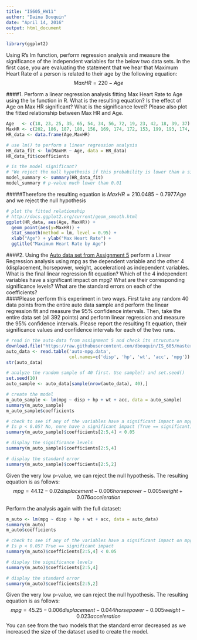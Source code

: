 ```yaml
---
title: "IS605_HW11"
author: "Daina Bouquin"
date: "April 14, 2016"
output: html_document
---
```


```r
library(ggplot2)
```
Using R’s lm function, perform regression analysis and measure the significance of the independent variables for the below two data sets. In the first case, you are evaluating the statement that we hear that Maximum Heart Rate of a person is related to their age by the following equation:
$$MaxHR = 220 − Age$$
    
####1. Perform a linear regression analysis fitting Max Heart Rate to Age using the `lm` function in R. What is the resulting equation? Is the effect of Age on Max HR significant? What is the significance level? Please also plot the fitted relationship between Max HR and Age.
```r
Age   <- c(18, 23, 25, 35, 65, 54, 34, 56, 72, 19, 23, 42, 18, 39, 37)
MaxHR <- c(202, 186, 187, 180, 156, 169, 174, 172, 153, 199, 193, 174, 198, 183, 178)
HR_data <- data.frame(Age,MaxHR)

# use lm() to perform a linear regression analysis
HR_data_fit <- lm(MaxHR ~ Age, data = HR_data) 
HR_data_fit$coefficients

# is the model significant?
# "We reject the null hypothesis if this probability is lower than a significance threshold (typically 0.01)"
model_summary <- summary(HR_data_fit)
model_summary # p-value much lower than 0.01
```
#####Therefore the resulting equation is $MaxHR = 210.0485 - 0.7977Age$ and we reject the null hypothesis
```r
# plot the fitted relationship
# http://docs.ggplot2.org/current/geom_smooth.html
ggplot(HR_data, aes(Age, MaxHR)) + 
  geom_point(aes(y=MaxHR)) + 
  stat_smooth(method = lm, level = 0.95) + 
  xlab("Age") + ylab("Max Heart Rate") + 
  ggtitle("Maximum Heart Rate by Age")
```

####2. Using the [Auto data set from Assignment 5](https://raw.githubusercontent.com/dbouquin/IS_605/master/IS605_HW5/auto-mpg.data) perform a Linear Regression analysis using mpg as the dependent variable and the other 4 (displacement, horsepower, weight, acceleration) as independent variables. What is the final linear regression fit equation? Which of the 4 independent variables have a significant impact on mpg? What are their corresponding significance levels? What are the standard errors on each of the coefficients?    
####Please perform this experiment in two ways. First take any random 40 data points from the entire auto data sample and perform the linear regression fit and measure the 95% confidence intervals. Then, take the entire data set (all 392 points) and perform linear regression and measure the 95% confidence intervals. Please report the resulting fit equation, their significance values and confidence intervals for each of the two runs.

```r
# read in the auto-data from assignment 5 and check its strucuture
download.file("https://raw.githubusercontent.com/dbouquin/IS_605/master/IS605_HW5/auto-mpg.data", "auto-mpg.data", method="curl")
auto_data <- read.table('auto-mpg.data', 
                        col.names=c('disp', 'hp', 'wt', 'acc', 'mpg'))
str(auto_data)

# analyze the random sample of 40 first. Use sample() and set.seed()
set.seed(10)
auto_sample <- auto_data[sample(nrow(auto_data), 40),]

# create the model
m_auto_sample <- lm(mpg ~ disp + hp + wt + acc, data = auto_sample)
summary(m_auto_sample)
m_auto_sample$coefficients

# check to see if any of the variables have a significant impact on mpg
# Is p < 0.05? No, none have a significant impact (True == significant)
summary(m_auto_sample)$coefficients[2:5,4] < 0.05

# display the significance levels
summary(m_auto_sample)$coefficients[2:5,4]

# display the standard error
summary(m_auto_sample)$coefficients[2:5,2]
```
Given the very low p-value, we can reject the null hypothesis. The resulting equation is as follows: $$mpg = 44.12 - 0.02 displacement - 0.006 horsepower - 0.005 weight + 0.076 acceleration$$
   
Perform the analysis again with the full dataset:
```r
m_auto <- lm(mpg ~ disp + hp + wt + acc, data = auto_data)
summary(m_auto)
m_auto$coefficients

# check to see if any of the variables have a significant impact on mpg
# Is p < 0.05? True == significant impact
summary(m_auto)$coefficients[2:5,4] < 0.05

# display the significance levels
summary(m_auto)$coefficients[2:5,4]

# display the standard error
summary(m_auto)$coefficients[2:5,2]
```
Given the very low p-value, we can reject the null hypothesis. The resulting equation is as follows: $$ mpg = 45.25 - 0.006 displacement - 0.044 horsepower - 0.005 weight - 0.023 acceleration$$
You can see from the two models that the standard error decreased as we increased the size of the dataset used to create the model.
